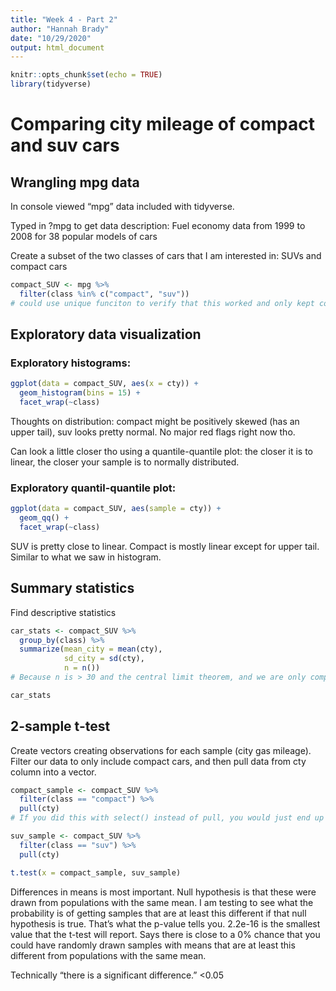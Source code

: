 ```yaml
---
title: "Week 4 - Part 2"
author: "Hannah Brady"
date: "10/29/2020"
output: html_document
---
```


```r
knitr::opts_chunk$set(echo = TRUE)
library(tidyverse)
```

# Comparing city mileage of compact and suv cars

## Wrangling mpg data

In console viewed "mpg" data included with tidyverse.

Typed in ?mpg to get data description:
Fuel economy data from 1999 to 2008 for 38 popular models of cars

Create a subset of the two classes of cars that I am interested in: SUVs and compact cars

```r
compact_SUV <- mpg %>% 
  filter(class %in% c("compact", "suv"))
# could use unique funciton to verify that this worked and only kept compact and suv.
```

## Exploratory data visualization

### Exploratory histograms:
```r
ggplot(data = compact_SUV, aes(x = cty)) +
  geom_histogram(bins = 15) +
  facet_wrap(~class)
```

Thoughts on distribution: compact might be positively skewed (has an upper tail), suv looks pretty normal. No major red flags right now tho.

Can look a little closer tho using a quantile-quantile plot: the closer it is to linear, the closer your sample is to normally distributed.


### Exploratory quantil-quantile plot:
```r
ggplot(data = compact_SUV, aes(sample = cty)) +
  geom_qq() +
  facet_wrap(~class)
```

SUV is pretty close to linear. Compact is mostly linear except for upper tail. Similar to what we saw in histogram.

## Summary statistics

Find descriptive statistics

```r
car_stats <- compact_SUV %>% 
  group_by(class) %>% 
  summarize(mean_city = mean(cty),
            sd_city = sd(cty),
            n = n())
# Because n is > 30 and the central limit theorem, and we are only comparing means, we are not worried about whether or not or data is normally distributed.

car_stats
```


## 2-sample t-test

Create vectors creating observations for each sample (city gas mileage).
Filter our data to only include compact cars, and then pull data from cty column into a vector.

```r
compact_sample <- compact_SUV %>% 
  filter(class == "compact") %>% 
  pull(cty)
# If you did this with select() instead of pull, you would just end up with a 1-column data frame which is not what R wants. R wants a vector.

suv_sample <- compact_SUV %>% 
  filter(class == "suv") %>% 
  pull(cty)

t.test(x = compact_sample, suv_sample)
```
Differences in means is most important.
Null hypothesis is that these were drawn from populations with the same mean.
I am testing to see what the probability is of getting samples that are at least this different if that null hypothesis is true.
That's what the p-value tells you. 2.2e-16 is the smallest value that the t-test will report. Says there is close to a 0% chance that you could have randomly drawn samples with means that are at least this different from populations with the same mean.

Technically "there is a significant difference." <0.05






